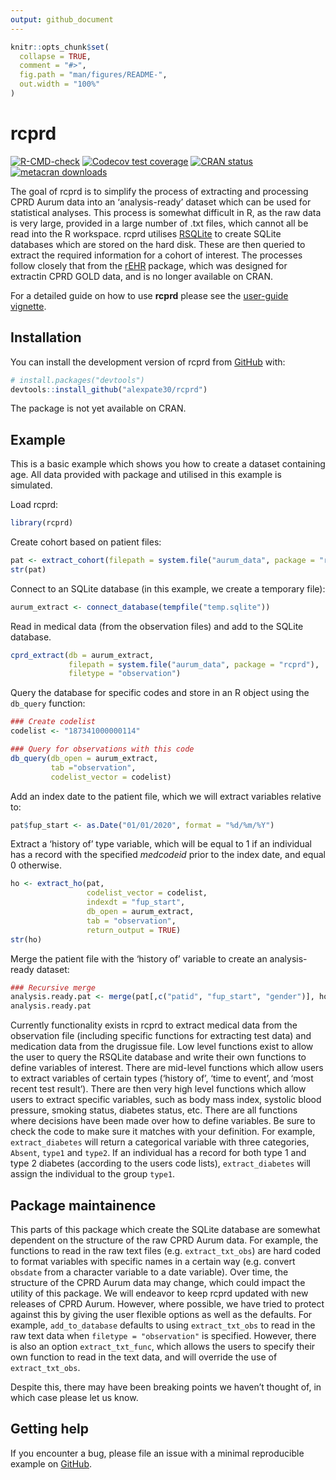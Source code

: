 ```yaml
---
output: github_document
---
```


<!-- README.md is generated from README.Rmd. Please edit that file -->

```r
knitr::opts_chunk$set(
  collapse = TRUE,
  comment = "#>",
  fig.path = "man/figures/README-",
  out.width = "100%"
)
```

# rcprd

<!-- badges: start -->
[![R-CMD-check](https://github.com/alexpate30/rcprd/actions/workflows/R-CMD-check.yaml/badge.svg)](https://github.com/alexpate30/rcprd/actions/workflows/R-CMD-check.yaml)
[![Codecov test coverage](https://codecov.io/gh/alexpate30/rcprd/branch/main/graph/badge.svg)](https://app.codecov.io/gh/alexpate30/rcprd?branch=main)
[![CRAN status](https://www.r-pkg.org/badges/version/rcprd)](https://CRAN.R-project.org/package=rcprd)
[![metacran downloads](https://cranlogs.r-pkg.org/badges/grand-total/rcprd)](https://cran.r-project.org/package=rcprd)

<!-- badges: end -->

The goal of rcprd is to simplify the process of extracting and processing CPRD Aurum data into an 'analysis-ready' dataset which can be used for statistical analyses. This process is somewhat difficult in R, as the raw data is very large, provided in a large number of .txt files, which cannot all be read into the R workspace. rcprd utilises [RSQLite](https://CRAN.R-project.org/package=RSQLite) to create SQLite databases which are stored on the hard disk. These are then queried to extract the required information for a cohort of interest. The processes follow closely that from the [rEHR](https://pmc.ncbi.nlm.nih.gov/articles/PMC5323003/) package, which was designed for extractin CPRD GOLD data, and is no longer available on CRAN.

For a detailed guide on how to use **rcprd** please see the [user-guide vignette](https://alexpate30.github.io/rcprd/articles/rcprd.html).

## Installation

You can install the development version of rcprd from [GitHub](https://github.com/alexpate30/rcprd) with:

```r
# install.packages("devtools")
devtools::install_github("alexpate30/rcprd")
```

The package is not yet available on CRAN.

## Example

This is a basic example which shows you how to create a dataset containing age. All data provided with package and utilised in this example is simulated.

Load rcprd:

```r
library(rcprd)
```

Create cohort based on patient files:

```r
pat <- extract_cohort(filepath = system.file("aurum_data", package = "rcprd"))
str(pat)
```

Connect to an SQLite database (in this example, we create a temporary file):

```r
aurum_extract <- connect_database(tempfile("temp.sqlite"))
```

Read in medical data (from the observation files) and add to the SQLite database.

```r
cprd_extract(db = aurum_extract, 
             filepath = system.file("aurum_data", package = "rcprd"), 
             filetype = "observation")
```
          
Query the database for specific codes and store in an R object using the `db_query` function:

```r
### Create codelist
codelist <- "187341000000114"

### Query for observations with this code
db_query(db_open = aurum_extract,
         tab ="observation",
         codelist_vector = codelist)
```

Add an index date to the patient file, which we will extract variables relative to:

```r
pat$fup_start <- as.Date("01/01/2020", format = "%d/%m/%Y")
```

Extract a 'history of' type variable, which will be equal to 1 if an individual has a record with the specified *medcodeid* prior to the index date, and equal 0 otherwise.

```r
ho <- extract_ho(pat, 
                 codelist_vector = codelist, 
                 indexdt = "fup_start", 
                 db_open = aurum_extract, 
                 tab = "observation",
                 return_output = TRUE)
str(ho)
```

Merge the patient file with the 'history of' variable to create an analysis-ready dataset:

```r
### Recursive merge
analysis.ready.pat <- merge(pat[,c("patid", "fup_start", "gender")], ho, by.x = "patid", by.y = "patid", all.x = TRUE) 
analysis.ready.pat
```

Currently functionality exists in rcprd to extract medical data from the observation file (including specific functions for extracting test data) and medication data from the drugissue file. Low level functions exist to allow the user to query the RSQLite database and write their own functions to define variables of interest. There are mid-level functions which allow users to extract variables of certain types ('history of', 'time to event', and 'most recent test result'). There are then very high level functions which allow users to extract specific variables, such as body mass index, systolic blood pressure, smoking status, diabetes status, etc. There are all functions where decisions have been made over how to define variables. Be sure to check the code to make sure it matches with your definition. For example, `extract_diabetes` will return a categorical variable with three categories, `Absent`, `type1` and `type2`. If an individual has a record for both type 1 and type 2 diabetes (according to the users code lists), `extract_diabetes` will assign the individual to the group `type1`.

## Package maintainence

This parts of this package which create the SQLite database are somewhat dependent on the structure of the raw CPRD Aurum data. For example, the functions to read in the raw text files (e.g. `extract_txt_obs`) are hard coded to format variables with specific names in a certain way (e.g. convert `obsdate` from a character variable to a date variable). Over time, the structure of the CPRD Aurum data may change, which could impact the utility of this package. We will endeavor to keep rcprd updated with new releases of CPRD Aurum. However, where possible, we have tried to protect against this by giving the user flexible options as well as the defaults. For example, `add_to_database` defaults to using `extract_txt_obs` to read in the raw text data when `filetype = "observation"` is specified. However, there is also an option `extract_txt_func`, which allows the users to specify their own function to read in the text data, and will override the use of `extract_txt_obs`.

Despite this, there may have been breaking points we haven't thought of, in which case please let us know.

## Getting help

If you encounter a bug, please file an issue with a minimal reproducible example on [GitHub](https://github.com/alexpate30/rcprd).
